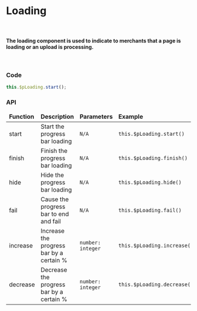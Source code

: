 <!-- PLoading.stories.mdx -->


<Meta title="MDX/Tooltip" />

# Loading

<br/>
<h4 style={{fontFamily: '-apple-system, BlinkMacSystemFont, San Francisco, Segoe UI, Roboto, Helvetica Neue, sans-serif'
}}>
    The loading component is used to indicate to merchants that a page is loading or an upload is processing.
</h4>
<br/>

### Code

```js
this.$pLoading.start();
```

### API

<table style={{width: '100%', textAlign: 'center'}}>
    <thead>
        <tr>
            <td><b>Function</b></td>
            <td><b>Description</b></td>
            <td><b>Parameters</b></td>
            <td><b>Example</b></td>
        </tr>
    </thead>
    <tbody>
        <tr>
            <td>start</td>
            <td>Start the progress bar loading</td>
            <td><code>N/A</code></td>
            <td><code>this.$pLoading.start()</code></td>
        </tr>
        <tr>
            <td>finish</td>
            <td>Finish the progress bar loading</td>
            <td><code>N/A</code></td>
            <td><code>this.$pLoading.finish()</code></td>
        </tr>
        <tr>
            <td>hide</td>
            <td>Hide the progress bar loading</td>
            <td><code>N/A</code></td>
            <td><code>this.$pLoading.hide()</code></td>
        </tr>
        <tr>
            <td>fail</td>
            <td>Cause the progress bar to end and fail</td>
            <td><code>N/A</code></td>
            <td><code>this.$pLoading.fail()</code></td>
        </tr>
        <tr>
            <td>increase</td>
            <td>Increase the progress bar by a certain %</td>
            <td><code>number: integer</code></td>
            <td><code>this.$pLoading.increase(number)</code></td>
        </tr>
        <tr>
            <td>decrease</td>
            <td>Decrease the progress bar by a certain %</td>
            <td><code>number: integer</code></td>
            <td><code>this.$pLoading.decrease(number)</code></td>
        </tr>
    </tbody>
</table>

